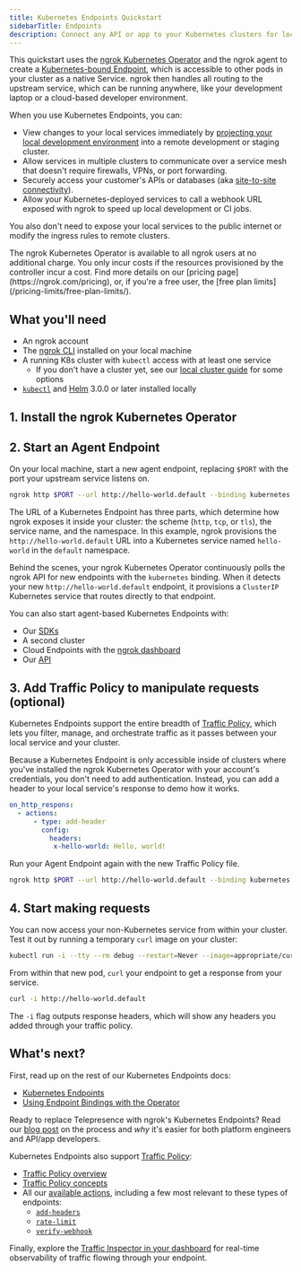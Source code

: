 ```yaml
---
title: Kubernetes Endpoints Quickstart
sidebarTitle: Endpoints
description: Connect any API or app to your Kubernetes clusters for local service projection, cross-cluster communication, and much more.
---
```



This quickstart uses the [ngrok Kubernetes Operator](/k8s) and the ngrok agent to create a [Kubernetes-bound Endpoint](/universal-gateway/kubernetes-endpoints/), which is accessible to other pods in your cluster as a native Service. ngrok then handles all routing to the upstream service, which can be running anywhere, like your development laptop or a cloud-based developer environment.

When you use Kubernetes Endpoints, you can:

- View changes to your local services immediately by [projecting your local development environment](https://ngrok.com/blog-post/kubernetes-dev-loop-projection) into a remote development or staging cluster.
- Allow services in multiple clusters to communicate over a service mesh that doesn't require firewalls, VPNs, or port forwarding.
- Securely access your customer's APIs or databases (aka [site-to-site connectivity](/guides/site-to-site-connectivity/)).
- Allow your Kubernetes-deployed services to call a webhook URL exposed with ngrok to speed up local development or CI jobs.

You also don't need to expose your local services to the public internet or modify the ingress rules to remote clusters.

<Note>
The ngrok Kubernetes Operator is available to all ngrok users at no additional charge.
You only incur costs if the resources provisioned by the controller incur a cost.
Find more details on our [pricing page](https://ngrok.com/pricing), or, if you're a free user, the [free plan limits](/pricing-limits/free-plan-limits/).
</Note>

## What you'll need

- An ngrok account
- The [ngrok CLI](/getting-started/#2-install-the-ngrok-agent-cli) installed on your local machine
- A running K8s cluster with `kubectl` access with at least one service
  - If you don't have a cluster yet, see our [local cluster guide](/k8s/guides/local-cluster/) for some options
- [`kubectl`](https://kubernetes.io/docs/reference/kubectl/) and [Helm](https://helm.sh/docs/intro/install/) 3.0.0 or later installed locally

## 1. Install the ngrok Kubernetes Operator

<K8sSetup />
<K8sInstallBindings />

## 2. Start an Agent Endpoint

On your local machine, start a new agent endpoint, replacing `$PORT` with the port your upstream service listens on.

```bash
ngrok http $PORT --url http://hello-world.default --binding kubernetes
```

The URL of a Kubernetes Endpoint has three parts, which determine how ngrok exposes it inside your cluster: the scheme (`http`, `tcp`, or `tls`), the service name, and the namespace.
In this example, ngrok provisions the `http://hello-world.default` URL into a Kubernetes service named `hello-world` in the `default` namespace.

Behind the scenes, your ngrok Kubernetes Operator continuously polls the ngrok API for new endpoints with the `kubernetes` binding.
When it detects your new `http://hello-world.default` endpoint, it provisions a `ClusterIP` Kubernetes service that routes directly to that endpoint.

<Tip>
You can also start agent-based Kubernetes Endpoints with:

- Our [SDKs](/agent-sdks/)
- A second cluster
- Cloud Endpoints with the [ngrok dashboard](https://dashboard.ngrok.com/endpoints)
- Our [API](/api)
</Tip>

## 3. Add Traffic Policy to manipulate requests (optional)

Kubernetes Endpoints support the entire breadth of [Traffic Policy](/traffic-policy), which lets you filter, manage, and orchestrate traffic as it passes between your local service and your cluster.

Because a Kubernetes Endpoint is only accessible inside of clusters where you've installed the ngrok Kubernetes Operator with your account's credentials, you don't need to add authentication.
Instead, you can add a header to your local service's response to demo how it works.

```yaml title="hello-world.yaml"
on_http_respons:
  - actions:
      - type: add-header
        config:
          headers:
           x-hello-world: Hello, world!
```

Run your Agent Endpoint again with the new Traffic Policy file.

```bash
ngrok http $PORT --url http://hello-world.default --binding kubernetes --traffic-policy-file hello-world.yaml
```

## 4. Start making requests

You can now access your non-Kubernetes service from within your cluster.
Test it out by running a temporary `curl` image on your cluster:

```bash
kubectl run -i --tty --rm debug --restart=Never --image=appropriate/curl -- /bin/sh
```

From within that new pod, `curl` your endpoint to get a response from your service.

```bash
curl -i http://hello-world.default
```

The `-i` flag outputs response headers, which will show any headers you added through your traffic policy.

## What's next?

First, read up on the rest of our Kubernetes Endpoints docs:

- [Kubernetes Endpoints](/universal-gateway/kubernetes-endpoints/)
- [Using Endpoint Bindings with the Operator](/k8s/guides/bindings/)

Ready to replace Telepresence with ngrok's Kubernetes Endpoints?
Read our [blog post](https://ngrok.com/blog-post/kubernetes-dev-loop-projection) on the process and _why_ it's easier for both platform engineers and API/app developers.

Kubernetes Endpoints also support [Traffic Policy](/traffic-policy):

- [Traffic Policy overview](/traffic-policy)
- [Traffic Policy concepts](/traffic-policy/concepts/)
- All our [available actions](/traffic-policy/actions/), including a few most relevant to these types of endpoints:
  - [`add-headers`](/traffic-policy/actions/add-headers/)
  - [`rate-limit`](/traffic-policy/actions/rate-limit/)
  - [`verify-webhook`](/traffic-policy/actions/verify-webhook/)

Finally, explore the [Traffic Inspector in your dashboard](https://dashboard.ngrok.com/traffic-inspector) for real-time observability of traffic flowing through your endpoint.
